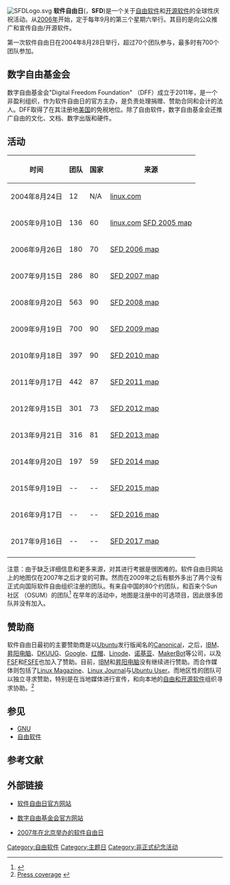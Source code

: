 [[File:SFDLogo.svg|thumb]]
'''软件自由日'''({{lang-en|'''S'''oftware '''F'''reedom '''D'''ay}}，'''SFD''')是一个关于[[自由软件|自由软件]]和[[开源软件|开源软件]]的全球性庆祝活动。从[[2006年|2006年]]开始，定于每年9月的第三个星期六举行。其目的是向公众推广和宣传自由/开源软件。

第一次软件自由日在2004年8月28日举行，超过70个团队参与，最多时有700个团队参加。

==数字自由基金会==

数字自由基金会"Digital Freedom Foundation" （DFF）成立于2011年，是一个非盈利组织，作为软件自由日的官方主办，是负责处理捐赠、赞助合同和会计的法人。DFF取得了在其注册地[[美国|美国]]的免税地位。除了自由软件，数字自由基金会还推广自由的文化、文档、数字出版和硬件。

== 活动 ==

{| class="wikitable"
|-
!  时间
!  团队
!  国家
!  来源
|-
| 2004年8月24日
| 12
| N/A
| [https://web.archive.org/web/20130730033306/http://archive09.linux.com/feature/118245 linux.com]
|-
| 2005年9月10日
| 136
| 60
| [https://web.archive.org/web/20130730033306/http://archive09.linux.com/feature/118245 linux.com] [http://www.softwarefreedomday.org/map/index.php?year=2005 SFD 2005 map] {{Wayback|url=http://www.softwarefreedomday.org/map/index.php?year=2005 |date=20120621181003 }}
|-
| 2006年9月26日
| 180
| 70
| [http://www.softwarefreedomday.org/map/index.php?year=2006 SFD 2006 map] {{Wayback|url=http://www.softwarefreedomday.org/map/index.php?year=2006 |date=20120621181008 }}
|-
| 2007年9月15日
| 286
| 80
| [http://www.softwarefreedomday.org/map/index.php?year=2007 SFD 2007 map] {{Wayback|url=http://www.softwarefreedomday.org/map/index.php?year=2007 |date=20120621181013 }}
|-
| 2008年9月20日
| 563
| 90
| [http://www.softwarefreedomday.org/map/index.php?year=2008 SFD 2008 map] {{Wayback|url=http://www.softwarefreedomday.org/map/index.php?year=2008 |date=20120421231226 }}
|-
| 2009年9月19日
| 700
| 90
| [http://www.softwarefreedomday.org/map/index.php?year=2009 SFD 2009 map] {{Wayback|url=http://www.softwarefreedomday.org/map/index.php?year=2009 |date=20120621181023 }}
|-
| 2010年9月18日
| 397
| 90
| [http://www.softwarefreedomday.org/map/index.php?year=2010 SFD 2010 map] {{Wayback|url=http://www.softwarefreedomday.org/map/index.php?year=2010 |date=20120519153022 }}
|-
| 2011年9月17日
| 442
| 87
| [http://www.softwarefreedomday.org/map/index.php?year=2011 SFD 2011 map] {{Wayback|url=http://www.softwarefreedomday.org/map/index.php?year=2011 |date=20120728231531 }}
|-
| 2012年9月15日
| 301
| 73
| [http://www.softwarefreedomday.org/map/index.php?year=2012 SFD 2012 map] {{Wayback|url=http://www.softwarefreedomday.org/map/index.php?year=2012 |date=20130616035945 }}
|-
|  2013年9月21日
| 316
| 81
| [http://softwarefreedomday.org/map/index.php?year=2013 SFD 2013 map] {{Wayback|url=http://softwarefreedomday.org/map/index.php?year=2013 |date=20130818063316 }}
|-
| 2014年9月20日
| 197
| 59
| [http://softwarefreedomday.org/map/index.php?year=2014 SFD 2014 map] {{Wayback|url=http://softwarefreedomday.org/map/index.php?year=2014 |date=20140727091456 }}
|-
| 2015年9月19日
| --
| --
| [http://softwarefreedomday.org/map/index.php?year=2015 SFD 2015 map] {{Wayback|url=http://softwarefreedomday.org/map/index.php?year=2015 |date=20210419020001 }}
|-
|2016年9月17日
| --
| --
|[https://www.softwarefreedomday.org/map/index.php?year=2016 SFD 2016 map] {{Wayback|url=https://www.softwarefreedomday.org/map/index.php?year=2016 |date=20210507202958 }}
|-
|2017年9月16日
| --
| --
|[https://www.softwarefreedomday.org/map/index.php?year=2017 SFD 2017 map] {{Wayback|url=https://www.softwarefreedomday.org/map/index.php?year=2017 |date=20210406233155 }}
|-
|}

注意：由于缺乏详细信息和更多来源，对其进行考据是很困难的。软件自由日网站上的地图仅在2007年之后才变的可靠。然而在2009年之后有额外多出了两个没有正式向国际软件自由组织注册的团队。有来自中国的80个约团队，和百来个Sun社区 （OSUM）的团队<ref>{{Cite web |url=http://news.java-virtual-machine.net/5064.html |title=Mirrored SUN PR announcement |access-date=2015-07-07 |archive-date=2019-09-26 |archive-url=https://web.archive.org/web/20190926140022/http://news.java-virtual-machine.net/5064.html |dead-url=no }}</ref> 在早年的活动中，地图是注册中的可选项目，因此很多团队并没有加入。

==赞助商==

软件自由日最初的主要赞助商是以[[Ubuntu|Ubuntu]]发行版闻名的[[Canonical|Canonical]]，之后，[[IBM|IBM]]、[[昇阳电脑|昇阳电脑]]、[[DKUUG|DKUUG]]、[[Google|Google]]、[[红帽|红帽]]、[[Linode|Linode]]、[[诺基亚|诺基亚]]、[[MakerBot|MakerBot]]等公司，以及[[FSF|FSF]]和[[FSFE|FSFE]]也加入了赞助。目前，[[IBM|IBM]]和[[昇阳电脑|昇阳电脑]]没有继续进行赞助。而合作媒体则包括了[[Linux_Magazine|Linux Magazine]]、[[Linux_Journal|Linux Journal]]与[[Ubuntu_User|Ubuntu User]]。而地区性的团队可以独立寻求赞助，特别是在当地媒体进行宣传，和向本地的[[自由和开源软件|自由和开源软件]]组织寻求协助。<ref>[http://www.softwarefreedomday.org/en/sfd/press-coverage Press coverage] {{webarchive|url=https://web.archive.org/web/20100918055242/http://www.softwarefreedomday.org/en/sfd/press-coverage |date=2010-09-18 }}</ref>

==参见==
* [[GNU|GNU]]
* [[自由软件|自由软件]]
==参考文献==
{{RefList}}

==外部链接==
* {{en}} [https://web.archive.org/web/20040826054730/http://www.softwarefreedomday.org/ 软件自由日官方网站]
* {{en}} [http://www.digitalfreedomfoundation.org/ 数字自由基金会官方网站] {{Wayback|url=http://www.digitalfreedomfoundation.org/ |date=20210321030111 }}
* {{zh}} [http://sfd.beijinglug.org/ 2007年在北京举办的软件自由日] {{Wayback|url=http://sfd.beijinglug.org/ |date=20070912123024 }}

[[Category:自由软件|Category:自由软件]]
[[Category:主题日|Category:主题日]]
[[Category:非正式纪念活动|Category:非正式纪念活动]]